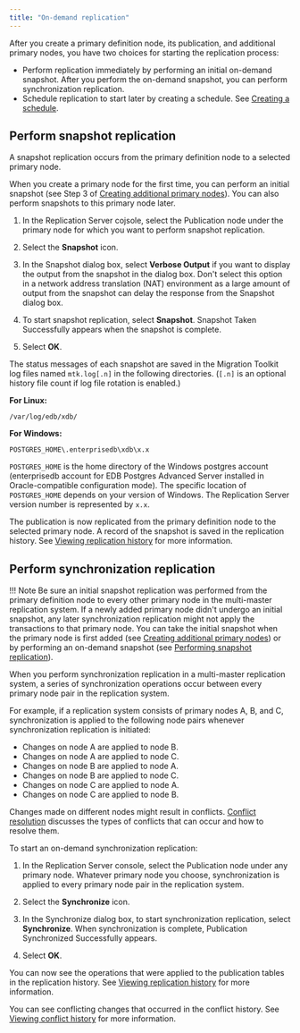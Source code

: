 ```yaml
---
title: "On-demand replication"
---
```


<div id="on_demand_replication_mmr" class="registered_link"></div>

After you create a primary definition node, its publication, and additional primary nodes, you have two choices for starting the replication process:

-   Perform replication immediately by performing an initial on-demand snapshot. After you perform the on-demand snapshot, you can perform synchronization replication.
-   Schedule replication to start later by creating a schedule. See [Creating a schedule](../07_common_operations/02_creating_schedule/#creating_schedule).

<div id="perform_snapshot_replication_mmr" class="registered_link"></div>

## Perform snapshot replication

A snapshot replication occurs from the primary definition node to a selected primary node.

When you create a primary node for the first time, you can perform an initial snapshot (see Step 3 of [Creating additional primary nodes](03_creating_primary_nodes/#creating_primary_nodes)). You can also perform snapshots to this primary node later.

1.  In the Replication Server cojsole, select the Publication node under the primary node for which you want to perform snapshot replication.

1.  Select the **Snapshot** icon.

1.  In the Snapshot dialog box, select **Verbose Output** if you want to display the output from the snapshot in the dialog box. Don't select this option in a network address translation (NAT) environment as a large amount of output from the snapshot can delay the response from the Snapshot dialog box. 

1.  To start snapshot replication, select **Snapshot**. Snapshot Taken Successfully appears when the snapshot is complete. 

1.  Select **OK**.

The status messages of each snapshot are saved in the Migration Toolkit log files named `mtk.log[.n]` in the following directories. (`[.n]` is an optional history file count if log file rotation is enabled.)

**For Linux:**

`/var/log/edb/xdb/`

**For Windows:**

`POSTGRES_HOME\.enterprisedb\xdb\x.x`

`POSTGRES_HOME` is the home directory of the Windows postgres account (enterprisedb account for EDB Postgres Advanced Server installed in Oracle-compatible configuration mode). The specific location of `POSTGRES_HOME` depends on your version of Windows. The Replication Server version number is represented by `x.x`.

The publication is now replicated from the primary definition node to the selected primary node. A record of the snapshot is saved in the replication history. See [Viewing replication history](../07_common_operations/04_view_replication_history/#view_replication_history) for more information.

<div id="perform_synchronization_replication_mmr" class="registered_link"></div>

## Perform synchronization replication

!!! Note
    Be sure an initial snapshot replication was performed from the primary definition node to every other primary node in the multi-master replication system. If a newly added primary node didn't undergo an initial snapshot, any later synchronization replication might not apply the transactions to that primary node. You can take the initial snapshot when the primary node is first added (see [Creating additional primary nodes](03_creating_primary_nodes/#creating_primary_nodes)) or by performing an on-demand snapshot (see [Performing snapshot replication](#perform_snapshot_replication_mmr)).

When you perform synchronization replication in a multi-master replication system, a series of synchronization operations occur between every primary node pair in the replication system.

For example, if a replication system consists of primary nodes A, B, and C, synchronization is applied to the following node pairs whenever synchronization replication is initiated:

-   Changes on node A are applied to node B.
-   Changes on node A are applied to node C.
-   Changes on node B are applied to node A.
-   Changes on node B are applied to node C.
-   Changes on node C are applied to node A.
-   Changes on node C are applied to node B.

Changes made on different nodes might result in conflicts. [Conflict resolution](06_conflict_resolution/#conflict_resolution) discusses the types of conflicts that can occur and how to resolve them.

To start an on-demand synchronization replication:

1.  In the Replication Server console, select the Publication node under any primary node. Whatever primary node you choose, synchronization is applied to every primary node pair in the replication system.

1.  Select the **Synchronize** icon.

1.  In the Synchronize dialog box, to start synchronization replication, select **Synchronize**. When synchronization is complete, Publication Synchronized Successfully appears. 

1.  Select **OK**. 

You can now see the operations that were applied to the publication tables in the replication history. See [Viewing replication history](../07_common_operations/04_view_replication_history/#view_replication_history) for more information.

You can see conflicting changes that occurred in the conflict history. See [Viewing conflict history](07_view_conflict_history/#view_conflict_history) for more information.
